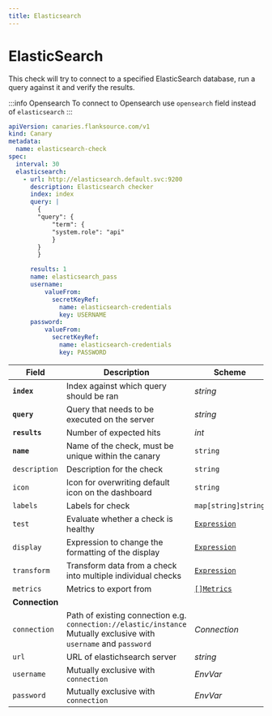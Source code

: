```yaml
---
title: Elasticsearch
---
```


# <Icon name="elasticsearch" /> ElasticSearch

This check will try to connect to a specified ElasticSearch database, run a query against it and verify the results.

:::info Opensearch
To connect to Opensearch use `opensearch` field instead of `elasticsearch`
:::

```yaml
apiVersion: canaries.flanksource.com/v1
kind: Canary
metadata:
  name: elasticsearch-check
spec:
  interval: 30
  elasticsearch:
    - url: http://elasticsearch.default.svc:9200
      description: Elasticsearch checker
      index: index
      query: |
        {
        "query": {
            "term": {
            "system.role": "api"
            }
        }
        }

      results: 1
      name: elasticsearch_pass
      username:
          valueFrom:
            secretKeyRef:
              name: elasticsearch-credentials
              key: USERNAME
      password:
          valueFrom:
            secretKeyRef:
              name: elasticsearch-credentials
              key: PASSWORD
```

| Field | Description | Scheme | Required |
| ----- | ----------- | ------ | -------- |
| **`index`** | Index against which query should be ran | *string* | Yes |
| **`query`** | Query that needs to be executed on the server | *string* | Yes |
| **`results`** | Number of expected hits | *int* | Yes |
| **`name`**    | Name of the check, must be unique within the canary         | `string`                                     | Yes      |
| `description` | Description for the check                                   | `string`                                     |          |
| `icon`        | Icon for overwriting default icon on the dashboard          | `string`                                     |          |
| `labels`      | Labels for check                                            | `map[string]string`                          |          |
| `test`        | Evaluate whether a check is healthy                         | [`Expression`](../concepts/health-evaluation)  |          |
| `display`     | Expression to change the formatting of the display          | [`Expression`](../concepts/display-formatting) |          |
| `transform`   | Transform data from a check into multiple individual checks | [`Expression`](../concepts/transforms)          |          |
| `metrics`     | Metrics to export from                                      | [`[]Metrics`](../concepts/metrics-exporter)    |          |
| **Connection** |  |  | |
| `connection` | Path of existing connection e.g. `connection://elastic/instance` <br />Mutually exclusive with `username` and `password`  <br /> <Commercial /> | <CommonLink to="connections" >*Connection*</CommonLink> | |
| `url` | URL of elastichsearch server | *string* | Yes |
| `username` | <SkipOSS>Mutually exclusive with `connection`</SkipOSS>   | <CommonLink to="authentication">*EnvVar*</CommonLink> | |
| `password` | <SkipOSS>Mutually exclusive with `connection`</SkipOSS>   | <CommonLink to="authentication">*EnvVar*</CommonLink> | |
